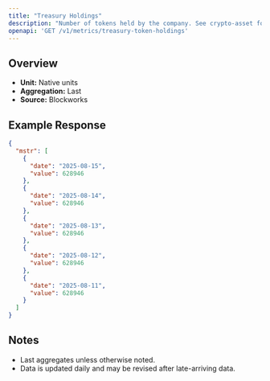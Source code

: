```yaml
---
title: "Treasury Holdings"
description: "Number of tokens held by the company. See crypto-asset for asset indicator"
openapi: 'GET /v1/metrics/treasury-token-holdings'
---
```


## Overview

- **Unit:** Native units
- **Aggregation:** Last
- **Source:** Blockworks

## Example Response

```json
{
  "mstr": [
    {
      "date": "2025-08-15",
      "value": 628946
    },
    {
      "date": "2025-08-14",
      "value": 628946
    },
    {
      "date": "2025-08-13",
      "value": 628946
    },
    {
      "date": "2025-08-12",
      "value": 628946
    },
    {
      "date": "2025-08-11",
      "value": 628946
    }
  ]
}
```

## Notes
- Last aggregates unless otherwise noted.
- Data is updated daily and may be revised after late-arriving data.
